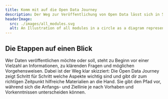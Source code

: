 ```yaml
---
title: Komm mit auf die Open Data Journey
description: Der Weg zur Veröffentlichung von Open Data lässt sich in 5 Etappen unterteilen. Alles Wissenswerte für Datenbereitstellende fassen wir hier zusammen.
headerImage:
  src: ./images/all_modules.svg
  alt: An Illustration of all modules in a circle as a diagram representing the Open Data Journey
---
```


## Die Etappen auf einen Blick

Wer Daten veröffentlichen möchte oder soll, steht zu Beginn vor einer Vielzahl an Informationen, zu klärenden Fragen und möglichen Vorgehensweisen. Dabei ist der Weg klar skizziert: Die Open Data Journey zeigt Schritt für Schritt welche Aspekte wichtig sind und gibt dir zum richtigen Zeitpunkt hilfreiche Materialien an die Hand. Sie gibt den Pfad vor, während sich die Anfangs- und Ziellinie je nach Vorhaben und Vorkenntnissen unterscheiden können.
